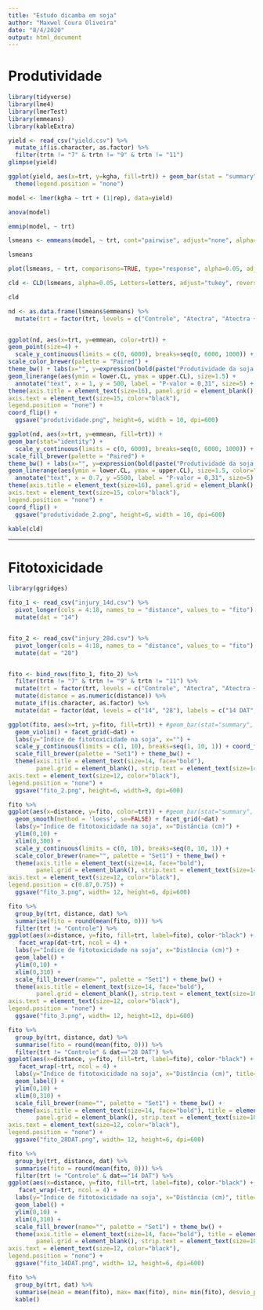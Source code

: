 ```yaml
---
title: "Estudo dicamba em soja"
author: "Maxwel Coura Oliveira"
date: "8/4/2020"
output: html_document
---
```


# Produtividade


```r
library(tidyverse)
library(lme4)
library(lmerTest)
library(emmeans)
library(kableExtra)
```

```r
yield <- read_csv("yield.csv") %>% 
  mutate_if(is.character, as.factor) %>% 
  filter(trtn != "7" & trtn != "9" & trtn != "11")
glimpse(yield)
```



```r
ggplot(yield, aes(x=trt, y=kgha, fill=trt)) + geom_bar(stat = "summary", fun.y = "mean") + coord_flip() +
  theme(legend.position = "none")
```





```r
model <- lmer(kgha ~ trt + (1|rep), data=yield)
```



```r
anova(model)
```




```r
emmip(model, ~ trt) 
```



```r
lsmeans <- emmeans(model, ~ trt, cont="pairwise", adjust="none", alpha=0.05)

lsmeans
```


```r
plot(lsmeans, ~ trt, comparisons=TRUE, type="response", alpha=0.05, adjust="none")
```


```r
cld <- CLD(lsmeans, alpha=0.05, Letters=letters, adjust="tukey", reversed = TRUE)

cld 
```

```r
nd <- as.data.frame(lsmeans$emmeans) %>% 
  mutate(trt = factor(trt, levels = c("Controle", "Atectra", "Atectra + Vapor Grip", "Atectra + Roundup Transorb R", "Atectra + Roundup Transorb R + Vapor Grip", "Atectra + Roundup WG", "Atectra + Roundup Original Mais", "Atectra + Roundup Transorb"), labels =c("Controle", "DGA", "DGA + RD", "DGA + Glifosato sal potássico", "DGA + Glifosato sal potássico + RD", "DGA + Glifosato sal de amônio", "DGA + Glifosato sal de di-amônio", "DGA + Glifosato sal de isopropilamina")))


ggplot(nd, aes(x=trt, y=emmean, color=trt)) + 
geom_point(size=4) + 
  scale_y_continuous(limits = c(0, 6000), breaks=seq(0, 6000, 1000)) +
scale_color_brewer(palette = "Paired") +
theme_bw() + labs(x="", y=expression(bold(paste("Produtividade da soja (kg ha"^"-1",")")))) +
geom_linerange(aes(ymin = lower.CL, ymax = upper.CL), size=1.5) + 
  annotate("text", x = 1, y = 500, label = "P-valor = 0,31", size=5) +
theme(axis.title = element_text(size=16), panel.grid = element_blank(),
axis.text = element_text(size=15, color="black"),
legend.position = "none") +
coord_flip() +
  ggsave("produtividade.png", height=6, width = 10, dpi=600)
```


```r
ggplot(nd, aes(x=trt, y=emmean, fill=trt)) + 
geom_bar(stat="identity") + 
  scale_y_continuous(limits = c(0, 6000), breaks=seq(0, 6000, 1000)) +
scale_fill_brewer(palette = "Paired") +
theme_bw() + labs(x="", y=expression(bold(paste("Produtividade da soja (kg ha"^"-1",")")))) +
geom_linerange(aes(ymin = lower.CL, ymax = upper.CL), size=1.5, color="black") + 
  annotate("text", x = 0.7, y =5500, label = "P-valor = 0,31", size=5) +
theme(axis.title = element_text(size=16), panel.grid = element_blank(),
axis.text = element_text(size=15, color="black"),
legend.position = "none") +
coord_flip() +
  ggsave("produtividade_2.png", height=6, width = 10, dpi=600)
```



```r
kable(cld)
```






---------------------------------------------------------------------------------------------------


# Fitotoxicidade


```r
library(ggridges)
```


```r
fito_1 <- read_csv("injury_14d.csv") %>% 
  pivot_longer(cols = 4:18, names_to = "distance", values_to = "fito") %>% 
  mutate(dat = "14")


fito_2 <- read_csv("injury_28d.csv") %>% 
  pivot_longer(cols = 4:18, names_to = "distance", values_to = "fito") %>% 
  mutate(dat = "28")


fito <- bind_rows(fito_1, fito_2) %>% 
  filter(trtn != "7" & trtn != "9" & trtn != "11") %>% 
  mutate(trt = factor(trt, levels = c("Controle", "Atectra", "Atectra + Vapor Grip", "Atectra + Roundup Transorb R", "Atectra + Roundup Transorb R + Vapor Grip", "Atectra + Roundup WG", "Atectra + Roundup Original Mais", "Atectra + Roundup Transorb"), labels =c("Controle", "DGA", "DGA + RD", "DGA + Glifosato sal potássico", "DGA + Glifosato sal potássico + RD", "DGA + Glifosato sal de amônio", "DGA + Glifosato sal de di-amônio", "DGA + Glifosato sal de isopropilamina"))) %>% 
  mutate(distance = as.numeric(distance)) %>% 
  mutate_if(is.character, as.factor) %>% 
  mutate(dat = factor(dat, levels = c("14", "28"), labels = c("14 DAT", "28 DAT")))
```





```r
ggplot(fito, aes(x=trt, y=fito, fill=trt)) + #geom_bar(stat="summary", fun.y="mean")
  geom_violin() + facet_grid(~dat) +
  labs(y="Índice de fitotoxicidade na soja", x="") + 
  scale_y_continuous(limits = c(1, 10), breaks=seq(1, 10, 1)) + coord_flip() +
  scale_fill_brewer(palette = "Set1") + theme_bw() +
  theme(axis.title = element_text(size=14, face="bold"), 
        panel.grid = element_blank(), strip.text = element_text(size=14, face="bold"),
axis.text = element_text(size=12, color="black"),
legend.position = "none") +
  ggsave("fito_2.png", height=6, width=9, dpi=600)
```

```r
fito %>% 
ggplot(aes(x=distance, y=fito, color=trt)) + #geom_bar(stat="summary", fun.y="mean")
  geom_smooth(method = 'loess', se=FALSE) + facet_grid(~dat) +
  labs(y="Índice de fitotoxicidade na soja", x="Distância (cm)") + 
  ylim(0,10) +
  xlim(0,300) +
  scale_y_continuous(limits = c(0, 10), breaks=seq(0, 10, 1)) +
  scale_color_brewer(name="", palette = "Set1") + theme_bw() +
  theme(axis.title = element_text(size=14, face="bold"), 
        panel.grid = element_blank(), strip.text = element_text(size=14, face="bold"),
axis.text = element_text(size=12, color="black"),
legend.position = c(0.87,0.75)) +
  ggsave("fito_3.png", width= 12, height=6, dpi=600)
```

```r
fito %>% 
  group_by(trt, distance, dat) %>% 
  summarise(fito = round(mean(fito, 0))) %>% 
  filter(trt != "Controle") %>% 
ggplot(aes(x=distance, y=fito, fill=trt, label=fito), color-"black") + geom_bar(stat="identity") +
   facet_wrap(dat~trt, ncol = 4) +
  labs(y="Índice de fitotoxicidade na soja", x="Distância (cm)") + 
  geom_label() +
  ylim(0,10) +
  xlim(0,310) +
  scale_fill_brewer(name="", palette = "Set1") + theme_bw() +
  theme(axis.title = element_text(size=14, face="bold"), 
        panel.grid = element_blank(), strip.text = element_text(size=10, face="bold"),
axis.text = element_text(size=12, color="black"),
legend.position = "none") +
  ggsave("fito_3.png", width= 12, height=12, dpi=600)
```

```r
fito %>% 
  group_by(trt, distance, dat) %>% 
  summarise(fito = round(mean(fito, 0))) %>% 
  filter(trt != "Controle" & dat=="28 DAT") %>% 
ggplot(aes(x=distance, y=fito, fill=trt, label=fito), color-"black") + geom_bar(stat="identity") +
   facet_wrap(~trt, ncol = 4) +
  labs(y="Índice de fitotoxicidade na soja", x="Distância (cm)", title="28 DAT") + 
  geom_label() +
  ylim(0,10) +
  xlim(0,310) +
  scale_fill_brewer(name="", palette = "Set1") + theme_bw() +
  theme(axis.title = element_text(size=14, face="bold"), title = element_text(face="bold", size=14),
        panel.grid = element_blank(), strip.text = element_text(size=10, face="bold"),
axis.text = element_text(size=12, color="black"),
legend.position = "none") +
  ggsave("fito_28DAT.png", width= 12, height=6, dpi=600)
```

```r
fito %>% 
  group_by(trt, distance, dat) %>% 
  summarise(fito = round(mean(fito, 0))) %>% 
  filter(trt != "Controle" & dat=="14 DAT") %>% 
ggplot(aes(x=distance, y=fito, fill=trt, label=fito), color-"black") + geom_bar(stat="identity") +
   facet_wrap(~trt, ncol = 4) +
  labs(y="Índice de fitotoxicidade na soja", x="Distância (cm)", title="14 DAT") + 
  geom_label() +
  ylim(0,10) +
  xlim(0,310) +
  scale_fill_brewer(name="", palette = "Set1") + theme_bw() +
  theme(axis.title = element_text(size=14, face="bold"), title = element_text(face="bold", size=14),
        panel.grid = element_blank(), strip.text = element_text(size=10, face="bold"),
axis.text = element_text(size=12, color="black"),
legend.position = "none") +
  ggsave("fito_14DAT.png", width= 12, height=6, dpi=600)
```



```r
fito %>% 
  group_by(trt, dat) %>% 
  summarise(mean = mean(fito), max= max(fito), min= min(fito), desvio_padrao = sd(fito)) %>% 
  kable()
```

